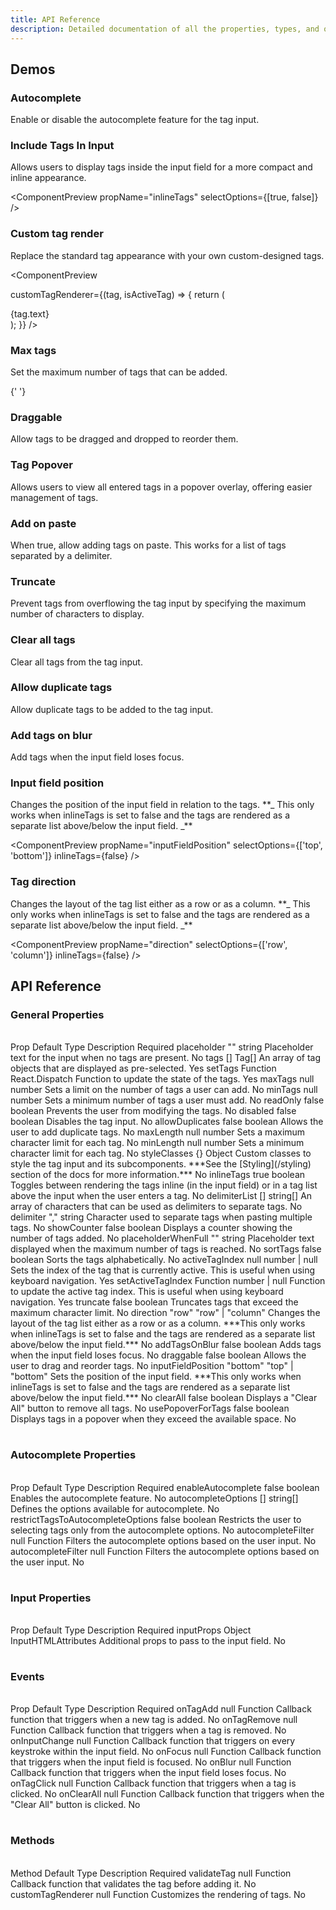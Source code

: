 ```yaml
---
title: API Reference
description: Detailed documentation of all the properties, types, and options available in the Emblor tag input component.
---
```


## Demos

<h3 className="font-heading mt-8 scroll-m-20 text-lg font-semibold tracking-tight">Autocomplete</h3>
<p className="leading-7 [&amp;:not(:first-child)]:mt-4 text-normal">
  Enable or disable the autocomplete feature for the tag input.
</p>

<ComponentPreview enableAutocomplete restrictTagsToAutocompleteOptions />

<h3 className="font-heading mt-8 scroll-m-20 text-lg font-semibold tracking-tight">Include Tags In Input</h3>
<p className="leading-7 [&amp;:not(:first-child)]:mt-4 text-normal">
  Allows users to display tags inside the input field for a more compact and inline appearance.
</p>

<ComponentPreview propName="inlineTags" selectOptions={[true, false]} />

<h3 className="font-heading mt-8 scroll-m-20 text-lg font-semibold tracking-tight">Custom tag render</h3>
<p className="leading-7 [&amp;:not(:first-child)]:mt-4 text-normal">
  Replace the standard tag appearance with your own custom-designed tags.
</p>

<ComponentPreview

customTagRenderer={(tag, isActiveTag) => {
return (

<div
  key={tag.id}
  className={`px-2 py-1 bg-red-500 rounded-full
        ${isActiveTag ? 'ring-ring ring-offset-2 ring-2 ring-offset-background' : ''}`}
>
  <span className="text-white text-sm mr-1">{tag.text}</span>
</div>
); }} />

<h3 className="font-heading mt-8 scroll-m-20 text-lg font-semibold tracking-tight">Max tags</h3>
<p className="leading-7 [&amp;:not(:first-child)]:mt-4 text-normal">
  Set the maximum number of tags that can be added.
</p>

<ComponentPreview maxTags={5} showCount />

{' '}

<h3 className="font-heading mt-8 scroll-m-20 text-lg font-semibold tracking-tight">Draggable</h3>
<p className="leading-7 [&amp;:not(:first-child)]:mt-4 text-normal">
  Allow tags to be dragged and dropped to reorder them.
</p>

<ComponentPreview draggable />

<h3 className="font-heading mt-8 scroll-m-20 text-lg font-semibold tracking-tight">Tag Popover</h3>
<p className="leading-7 [&amp;:not(:first-child)]:mt-4 text-normal">
  Allows users to view all entered tags in a popover overlay, offering easier management of tags.
</p>

<ComponentPreview usePopoverForTags />

<h3 className="font-heading mt-8 scroll-m-20 text-lg font-semibold tracking-tight">Add on paste</h3>
<p className="leading-7 [&amp;:not(:first-child)]:mt-4 text-normal">
  When true, allow adding tags on paste. This works for a list of tags separated by a delimiter.
</p>

<ComponentPreview addOnPaste />

<h3 className="font-heading mt-8 scroll-m-20 text-lg font-semibold tracking-tight">Truncate</h3>
<p className="leading-7 [&amp;:not(:first-child)]:mt-4 text-normal">
  Prevent tags from overflowing the tag input by specifying the maximum number of characters to display.
</p>

<ComponentPreview truncate={4} />

<h3 className="font-heading mt-8 scroll-m-20 text-lg font-semibold tracking-tight">Clear all tags</h3>
<p className="leading-7 [&amp;:not(:first-child)]:mt-4 text-normal">Clear all tags from the tag input.</p>

<ComponentPreview clearAll />

<h3 className="font-heading mt-8 scroll-m-20 text-lg font-semibold tracking-tight">Allow duplicate tags</h3>
<p className="leading-7 [&amp;:not(:first-child)]:mt-4 text-normal">
  Allow duplicate tags to be added to the tag input.
</p>

<ComponentPreview allowDuplicates />

<h3 className="font-heading mt-8 scroll-m-20 text-lg font-semibold tracking-tight">Add tags on blur</h3>
<p className="leading-7 [&amp;:not(:first-child)]:mt-4 text-normal">Add tags when the input field loses focus.</p>

<ComponentPreview addTagsOnBlur />

<h3 className="font-heading mt-8 scroll-m-20 text-lg font-semibold tracking-tight">Input field position</h3>
<p className="leading-7 [&amp;:not(:first-child)]:mt-4 text-normal">
  Changes the position of the input field in relation to the tags. **_ This only works when inlineTags is set to false
  and the tags are rendered as a separate list above/below the input field. _**
</p>

<ComponentPreview propName="inputFieldPosition" selectOptions={['top', 'bottom']} inlineTags={false} />

<h3 className="font-heading mt-8 scroll-m-20 text-lg font-semibold tracking-tight">Tag direction</h3>
<p className="leading-7 [&amp;:not(:first-child)]:mt-4 text-normal">
  Changes the layout of the tag list either as a row or as a column. **_ This only works when inlineTags is set to false
  and the tags are rendered as a separate list above/below the input field. _**
</p>

<ComponentPreview propName="direction" selectOptions={['row', 'column']} inlineTags={false} />

## API Reference

### General Properties

<br />

<Table>
  <TableHeader>
    <TableRow>
      <TableHead className="w-[150px] border-r">Prop</TableHead>
      <TableHead className="w-[100px] border-r">Default</TableHead>
      <TableHead className="w-[200px] border-r">Type</TableHead>
      <TableHead className="border-r">Description</TableHead>
      <TableHead>Required</TableHead>
    </TableRow>
  </TableHeader>
  <TableBody>
    <TableRow>
      <TableCell className="border-r">placeholder</TableCell>
      <TableCell className="bomrder-r">""</TableCell>
      <TableCell className="border-r">string</TableCell>
      <TableCell className="border-r">Placeholder text for the input when no tags are present.</TableCell>
      <TableCell>No</TableCell>
    </TableRow>
    <TableRow>
      <TableCell className="border-r">tags</TableCell>
      <TableCell className="border-r">[]</TableCell>
      <TableCell className="border-r">Tag[]</TableCell>
      <TableCell className="border-r">An array of tag objects that are displayed as pre-selected.</TableCell>
      <TableCell>Yes</TableCell>
    </TableRow>
    <TableRow>
      <TableCell className="border-r">setTags</TableCell>
      <TableCell className="border-r">Function</TableCell>
      <TableCell className="border-r">React.Dispatch</TableCell>
      <TableCell className="border-r">Function to update the state of the tags.</TableCell>
      <TableCell>Yes</TableCell>
    </TableRow>
    <TableRow>
      <TableCell className="border-r">maxTags</TableCell>
      <TableCell className="border-r">null</TableCell>
      <TableCell className="border-r">number</TableCell>
      <TableCell className="border-r">Sets a limit on the number of tags a user can add.</TableCell>
      <TableCell>No</TableCell>
    </TableRow>
    <TableRow>
      <TableCell className="border-r">minTags</TableCell>
      <TableCell className="border-r">null</TableCell>
      <TableCell className="border-r">number</TableCell>
      <TableCell className="border-r">Sets a minimum number of tags a user must add.</TableCell>
      <TableCell>No</TableCell>
    </TableRow>
    <TableRow>
      <TableCell className="border-r">readOnly</TableCell>
      <TableCell className="border-r">false</TableCell>
      <TableCell className="border-r">boolean</TableCell>
      <TableCell className="border-r">Prevents the user from modifying the tags.</TableCell>
      <TableCell>No</TableCell>
    </TableRow>
    <TableRow>
      <TableCell className="border-r">disabled</TableCell>
      <TableCell className="border-r">false</TableCell>
      <TableCell className="border-r">boolean</TableCell>
      <TableCell className="border-r">Disables the tag input.</TableCell>
      <TableCell>No</TableCell>
    </TableRow>
    <TableRow>
      <TableCell className="border-r">allowDuplicates</TableCell>
      <TableCell className="border-r">false</TableCell>
      <TableCell className="border-r">boolean</TableCell>
      <TableCell className="border-r">Allows the user to add duplicate tags.</TableCell>
      <TableCell>No</TableCell>
    </TableRow>
    <TableRow>
      <TableCell className="border-r">maxLength</TableCell>
      <TableCell className="border-r">null</TableCell>
      <TableCell className="border-r">number</TableCell>
      <TableCell className="border-r">Sets a maximum character limit for each tag.</TableCell>
      <TableCell>No</TableCell>
    </TableRow>
    <TableRow>
      <TableCell className="border-r">minLength</TableCell>
      <TableCell className="border-r">null</TableCell>
      <TableCell className="border-r">number</TableCell>
      <TableCell className="border-r">Sets a minimum character limit for each tag.</TableCell>
      <TableCell>No</TableCell>
    </TableRow>
    <TableRow>
      <TableCell className="border-r">styleClasses</TableCell>
      <TableCell className="border-r">{}</TableCell>
      <TableCell className="border-r">Object</TableCell>
      <TableCell className="border-r">
        Custom classes to style the tag input and its subcomponents. ***See the [Styling](/styling) section of the docs
        for more information.***
      </TableCell>
      <TableCell>No</TableCell>
    </TableRow>
    <TableRow>
      <TableCell className="border-r">inlineTags</TableCell>
      <TableCell className="border-r">true</TableCell>
      <TableCell className="border-r">boolean</TableCell>
      <TableCell className="border-r">
        Toggles between rendering the tags inline (in the input field) or in a tag list above the input when the user
        enters a tag.
      </TableCell>
      <TableCell>No</TableCell>
    </TableRow>
    <TableRow>
      <TableCell className="border-r">delimiterList</TableCell>
      <TableCell className="border-r">[]</TableCell>
      <TableCell className="border-r">string[]</TableCell>
      <TableCell className="border-r">
        An array of characters that can be used as delimiters to separate tags.
      </TableCell>
      <TableCell>No</TableCell>
    </TableRow>
    <TableRow>
      <TableCell className="border-r">delimiter</TableCell>
      <TableCell className="border-r">","</TableCell>
      <TableCell className="border-r">string</TableCell>
      <TableCell className="border-r">Character used to separate tags when pasting multiple tags.</TableCell>
      <TableCell>No</TableCell>
    </TableRow>
    <TableRow>
      <TableCell className="border-r">showCounter</TableCell>
      <TableCell className="border-r">false</TableCell>
      <TableCell className="border-r">boolean</TableCell>
      <TableCell className="border-r">Displays a counter showing the number of tags added.</TableCell>
      <TableCell>No</TableCell>
    </TableRow>
    <TableRow>
      <TableCell className="border-r">placeholderWhenFull</TableCell>
      <TableCell className="border-r">""</TableCell>
      <TableCell className="border-r">string</TableCell>
      <TableCell className="border-r">Placeholder text displayed when the maximum number of tags is reached.</TableCell>
      <TableCell>No</TableCell>
    </TableRow>
    <TableRow>
      <TableCell className="border-r">sortTags</TableCell>
      <TableCell className="border-r">false</TableCell>
      <TableCell className="border-r">boolean</TableCell>
      <TableCell className="border-r">Sorts the tags alphabetically.</TableCell>
      <TableCell>No</TableCell>
    </TableRow>
    <TableRow>
      <TableCell className="border-r">activeTagIndex</TableCell>
      <TableCell className="border-r">null</TableCell>
      <TableCell className="border-r">number | null</TableCell>
      <TableCell className="border-r">
        Sets the index of the tag that is currently active. This is useful when using keyboard navigation.
      </TableCell>
      <TableCell>Yes</TableCell>
    </TableRow>
    <TableRow>
      <TableCell className="border-r">setActiveTagIndex</TableCell>
      <TableCell className="border-r">Function</TableCell>
      <TableCell className="border-r">number | null</TableCell>
      <TableCell className="border-r">
        Function to update the active tag index. This is useful when using keyboard navigation.
      </TableCell>
      <TableCell>Yes</TableCell>
    </TableRow>
    <TableRow>
      <TableCell className="border-r">truncate</TableCell>
      <TableCell className="border-r">false</TableCell>
      <TableCell className="border-r">boolean</TableCell>
      <TableCell className="border-r">Truncates tags that exceed the maximum character limit.</TableCell>
      <TableCell>No</TableCell>
    </TableRow>
    <TableRow>
      <TableCell className="border-r">direction</TableCell>
      <TableCell className="border-r">"row"</TableCell>
      <TableCell className="border-r">"row" | "column"</TableCell>
      <TableCell className="border-r">
        Changes the layout of the tag list either as a row or as a column. ***This only works when inlineTags is set to
        false and the tags are rendered as a separate list above/below the input field.***
      </TableCell>
      <TableCell>No</TableCell>
    </TableRow>
    <TableRow>
      <TableCell className="border-r">addTagsOnBlur</TableCell>
      <TableCell className="border-r">false</TableCell>
      <TableCell className="border-r">boolean</TableCell>
      <TableCell className="border-r">Adds tags when the input field loses focus.</TableCell>
      <TableCell>No</TableCell>
    </TableRow>
    <TableRow>
      <TableCell className="border-r">draggable</TableCell>
      <TableCell className="border-r">false</TableCell>
      <TableCell className="border-r">boolean</TableCell>
      <TableCell className="border-r">Allows the user to drag and reorder tags.</TableCell>
      <TableCell>No</TableCell>
    </TableRow>
    <TableRow>
      <TableCell className="border-r">inputFieldPosition</TableCell>
      <TableCell className="border-r">"bottom"</TableCell>
      <TableCell className="border-r">"top" | "bottom"</TableCell>
      <TableCell className="border-r">
        Sets the position of the input field. ***This only works when inlineTags is set to false and the tags are
        rendered as a separate list above/below the input field.***
      </TableCell>
      <TableCell>No</TableCell>
    </TableRow>
    <TableRow>
      <TableCell className="border-r">clearAll</TableCell>
      <TableCell className="border-r">false</TableCell>
      <TableCell className="border-r">boolean</TableCell>
      <TableCell className="border-r">Displays a "Clear All" button to remove all tags.</TableCell>
      <TableCell>No</TableCell>
    </TableRow>
    <TableRow>
      <TableCell className="border-r">usePopoverForTags</TableCell>
      <TableCell className="border-r">false</TableCell>
      <TableCell className="border-r">boolean</TableCell>
      <TableCell className="border-r">Displays tags in a popover when they exceed the available space.</TableCell>
      <TableCell>No</TableCell>
    </TableRow>
  </TableBody>
</Table>

### Autocomplete Properties

<br />

<Table>
  <TableHeader>
    <TableRow>
      <TableHead className="w-[150px] border-r">Prop</TableHead>
      <TableHead className="w-[100px] border-r">Default</TableHead>
      <TableHead className="w-[200px] border-r">Type</TableHead>
      <TableHead className="border-r">Description</TableHead>
      <TableHead>Required</TableHead>
    </TableRow>
  </TableHeader>
  <TableBody>
    <TableRow>
      <TableCell className="border-r">enableAutocomplete</TableCell>
      <TableCell className="border-r">false</TableCell>
      <TableCell className="border-r">boolean</TableCell>
      <TableCell className="border-r">Enables the autocomplete feature.</TableCell>
      <TableCell>No</TableCell>
    </TableRow>
    <TableRow>
      <TableCell className="border-r">autocompleteOptions</TableCell>
      <TableCell className="border-r">[]</TableCell>
      <TableCell className="border-r">string[]</TableCell>
      <TableCell className="border-r">Defines the options available for autocomplete.</TableCell>
      <TableCell>No</TableCell>
    </TableRow>
    <TableRow>
      <TableCell className="border-r">restrictTagsToAutocompleteOptions</TableCell>
      <TableCell className="border-r">false</TableCell>
      <TableCell className="border-r">boolean</TableCell>
      <TableCell className="border-r">
        Restricts the user to selecting tags only from the autocomplete options.
      </TableCell>
      <TableCell>No</TableCell>
    </TableRow>
    <TableRow>
      <TableCell className="border-r">autocompleteFilter</TableCell>
      <TableCell className="border-r">null</TableCell>
      <TableCell className="border-r">Function</TableCell>
      <TableCell className="border-r">Filters the autocomplete options based on the user input.</TableCell>
      <TableCell>No</TableCell>
    </TableRow>
    <TableRow>
      <TableCell className="border-r">autocompleteFilter</TableCell>
      <TableCell className="border-r">null</TableCell>
      <TableCell className="border-r">Function</TableCell>
      <TableCell className="border-r">Filters the autocomplete options based on the user input.</TableCell>
      <TableCell>No</TableCell>
    </TableRow>
  </TableBody>
</Table>

### Input Properties

<br />

<Table>
  <TableHeader>
    <TableRow>
      <TableHead className="w-[150px] border-r">Prop</TableHead>
      <TableHead className="w-[100px] border-r">Default</TableHead>
      <TableHead className="border-r">Type</TableHead>
      <TableHead className="border-r">Description</TableHead>
      <TableHead>Required</TableHead>
    </TableRow>
  </TableHeader>
  <TableBody>
    <TableRow className="h-[100px]">
      <TableCell className="border-r">inputProps</TableCell>
      <TableCell className="border-r">Object</TableCell>
      <TableCell className="border-r">InputHTMLAttributes</TableCell>
      <TableCell className="border-r">Additional props to pass to the input field.</TableCell>
      <TableCell>No</TableCell>
    </TableRow>
  </TableBody>
</Table>

### Events

<br />

<Table>
  <TableHeader>
    <TableRow>
      <TableHead className="w-[150px] border-r">Prop</TableHead>
      <TableHead className="w-[100px] border-r">Default</TableHead>
      <TableHead className="w-[200px] border-r">Type</TableHead>
      <TableHead className="border-r">Description</TableHead>
      <TableHead>Required</TableHead>
    </TableRow>
  </TableHeader>
  <TableBody>
    <TableRow>
      <TableCell className="border-r">onTagAdd</TableCell>
      <TableCell className="border-r">null</TableCell>
      <TableCell className="border-r">Function</TableCell>
      <TableCell className="border-r">Callback function that triggers when a new tag is added.</TableCell>
      <TableCell>No</TableCell>
    </TableRow>
    <TableRow>
      <TableCell className="border-r">onTagRemove</TableCell>
      <TableCell className="border-r">null</TableCell>
      <TableCell className="border-r">Function</TableCell>
      <TableCell className="border-r">Callback function that triggers when a tag is removed.</TableCell>
      <TableCell>No</TableCell>
    </TableRow>
    <TableRow>
      <TableCell className="border-r">onInputChange</TableCell>
      <TableCell className="border-r">null</TableCell>
      <TableCell className="border-r">Function</TableCell>
      <TableCell className="border-r">
        Callback function that triggers on every keystroke within the input field.
      </TableCell>
      <TableCell>No</TableCell>
    </TableRow>
    <TableRow>
      <TableCell className="border-r">onFocus</TableCell>
      <TableCell className="border-r">null</TableCell>
      <TableCell className="border-r">Function</TableCell>
      <TableCell className="border-r">Callback function that triggers when the input field is focused.</TableCell>
      <TableCell>No</TableCell>
    </TableRow>
    <TableRow>
      <TableCell className="border-r">onBlur</TableCell>
      <TableCell className="border-r">null</TableCell>
      <TableCell className="border-r">Function</TableCell>
      <TableCell className="border-r">Callback function that triggers when the input field loses focus.</TableCell>
      <TableCell>No</TableCell>
    </TableRow>
    <TableRow>
      <TableCell className="border-r">onTagClick</TableCell>
      <TableCell className="border-r">null</TableCell>
      <TableCell className="border-r">Function</TableCell>
      <TableCell className="border-r">Callback function that triggers when a tag is clicked.</TableCell>
      <TableCell>No</TableCell>
    </TableRow>
    <TableRow>
      <TableCell className="border-r">onClearAll</TableCell>
      <TableCell className="border-r">null</TableCell>
      <TableCell className="border-r">Function</TableCell>
      <TableCell className="border-r">
        Callback function that triggers when the "Clear All" button is clicked.
      </TableCell>
      <TableCell>No</TableCell>
    </TableRow>
  </TableBody>
</Table>

### Methods

<br />

<Table>
  <TableHeader>
    <TableRow>
      <TableHead className="w-[150px] border-r">Method</TableHead>
      <TableHead className="w-[100px] border-r">Default</TableHead>
      <TableHead className="w-[200px] border-r">Type</TableHead>
      <TableHead className="border-r">Description</TableHead>
      <TableHead>Required</TableHead>
    </TableRow>
  </TableHeader>
  <TableBody>
    <TableRow>
      <TableCell className="border-r">validateTag</TableCell>
      <TableCell className="border-r">null</TableCell>
      <TableCell className="border-r">Function</TableCell>
      <TableCell className="border-r">Callback function that validates the tag before adding it.</TableCell>
      <TableCell>No</TableCell>
    </TableRow>
    <TableRow>
      <TableCell className="border-r">customTagRenderer</TableCell>
      <TableCell className="border-r">null</TableCell>
      <TableCell className="border-r">Function</TableCell>
      <TableCell className="border-r">Customizes the rendering of tags.</TableCell>
      <TableCell>No</TableCell>
    </TableRow>
  </TableBody>
</Table>
